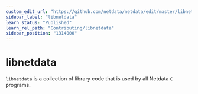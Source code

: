 ```yaml
---
custom_edit_url: "https://github.com/netdata/netdata/edit/master/libnetdata/README.md"
sidebar_label: "libnetdata"
learn_status: "Published"
learn_rel_path: "Contributing/libnetdata"
sidebar_position: "1314000"
---
```



# libnetdata

`libnetdata` is a collection of library code that is used by all Netdata `C` programs.


